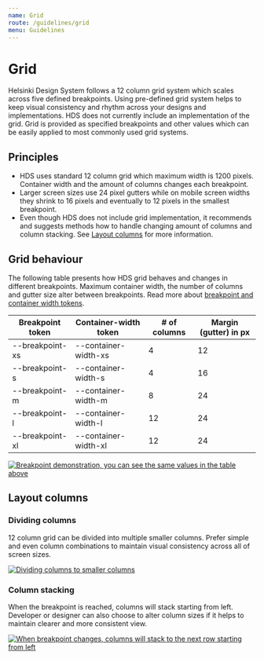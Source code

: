 ```yaml
---
name: Grid
route: /guidelines/grid
menu: Guidelines
---
```



# Grid

<LargeParagraph>
    Helsinki Design System follows a 12 column grid system which scales across five defined breakpoints. Using pre-defined grid system helps to keep visual consistency and rhythm across your designs and implementations.
</LargeParagraph>

<Notification labelText="Note!" className="siteNotification">
    HDS does not currently include an implementation of the grid. Grid is provided as specified breakpoints and other values which can be easily applied to most commonly used grid systems.
</Notification>

## Principles

- HDS uses standard 12 column grid which maximum width is 1200 pixels. Container width and the amount of columns changes each breakpoint.
- Larger screen sizes use 24 pixel gutters while on mobile screen widths they shrink to 16 pixels and eventually to 12 pixels in the smallest breakpoint.
- Even though HDS does not include grid implementation, it recommends and suggests methods how to handle changing amount of columns and column stacking. See [Layout columns](/guidelines/grid#layout-columns) for more information.

## Grid behaviour

The following table presents how HDS grid behaves and changes in different breakpoints. Maximum container width, the number of columns and gutter size alter between breakpoints. Read more about [breakpoint and container width tokens](/design-tokens/breakpoints#tokens).

Breakpoint token | Container-width token | # of columns | Margin (gutter) in px
-----------------|-----------------------|--------------|----------------------
--breakpoint-xs  | --container-width-xs  | 4            | 12
--breakpoint-s   | --container-width-s   | 4            | 16
--breakpoint-m   | --container-width-m   | 8            | 24
--breakpoint-l   | --container-width-l   | 12           | 24
--breakpoint-xl  | --container-width-xl  | 12           | 24

[![Breakpoint demonstration, you can see the same values in the table above](../../static/grid-breakpoint-demonstration.png)](../../static/grid-breakpoint-demonstration.png "Breakpoint demonstration")

## Layout columns

### Dividing columns

12 column grid can be divided into multiple smaller columns. Prefer simple and even column combinations to maintain visual consistency across all of screen sizes.

[![Dividing columns to smaller columns](../../static/grid-layout-columns.png)](../../static/grid-layout-columns.png "Dividing columns to smaller columns")

### Column stacking

When the breakpoint is reached, columns will stack starting from left. Developer or designer can also choose to alter column sizes if it helps to maintain clearer and more consistent view.

[![When breakpoint changes, columns will stack to the next row starting from left](../../static/grid-column-stacking.png)](../../static/grid-column-stacking.png "When breakpoint changes, columns will stack to the next row starting from left")


